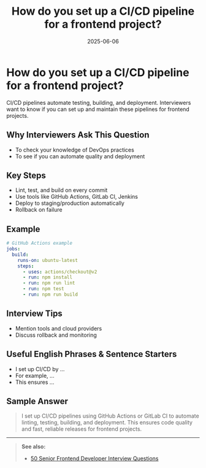 ﻿---
title: 'How do you set up a CI/CD pipeline for a frontend project?'
date: '2025-06-06'
tags: ['interview', 'ci/cd', 'pipeline', 'frontend']
draft: false
summary: 'A practical guide to setting up CI/CD pipelines for frontend projects, with examples and interview tips.'
authors: ['default']
layout: PostSimple
---

# How do you set up a CI/CD pipeline for a frontend project?

CI/CD pipelines automate testing, building, and deployment. Interviewers want to know if you can set up and maintain these pipelines for frontend projects.

## Why Interviewers Ask This Question

- To check your knowledge of DevOps practices
- To see if you can automate quality and deployment

## Key Steps

- Lint, test, and build on every commit
- Use tools like GitHub Actions, GitLab CI, Jenkins
- Deploy to staging/production automatically
- Rollback on failure

## Example

```yaml
# GitHub Actions example
jobs:
  build:
    runs-on: ubuntu-latest
    steps:
      - uses: actions/checkout@v2
      - run: npm install
      - run: npm run lint
      - run: npm test
      - run: npm run build
```

## Interview Tips

- Mention tools and cloud providers
- Discuss rollback and monitoring

## Useful English Phrases & Sentence Starters

- I set up CI/CD by ...
- For example, ...
- This ensures ...

## Sample Answer

> I set up CI/CD pipelines using GitHub Actions or GitLab CI to automate linting, testing, building, and deployment. This ensures code quality and fast, reliable releases for frontend projects.

---

> **See also:**
>
> - [50 Senior Frontend Developer Interview Questions](./50-frontend-developer-interview-questions)
